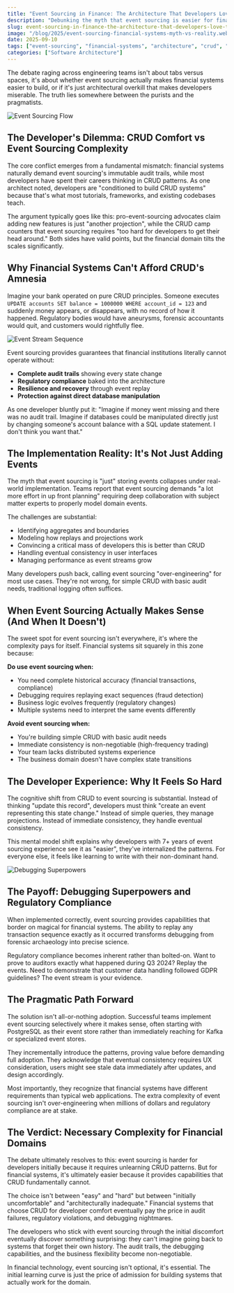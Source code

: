 ```yaml
---
title: "Event Sourcing in Finance: The Architecture That Developers Love to Hate"
description: "Debunking the myth that event sourcing is easier for financial systems despite its audit trail benefits versus CRUD familiarity"
slug: event-sourcing-in-finance-the-architecture-that-developers-love-to-hate
image: "/blog/2025/event-sourcing-financial-systems-myth-vs-reality.webp"
date: 2025-09-10
tags: ["event-sourcing", "financial-systems", "architecture", "crud", "audit-trails"]
categories: ["Software Architecture"]
---
```


The debate raging across engineering teams isn't about tabs versus spaces, it's about whether event sourcing actually makes financial systems easier to build, or if it's just architectural overkill that makes developers miserable. The truth lies somewhere between the purists and the pragmatists.

![Event Sourcing Flow](/blog/2025/EventSourcinginFinancialSystems_MythvsReality_https3A2F2Fdev-to-uploads.s3.amazonaws.com2Fuploads2Farticles2F9830xdsctxpc0ibn489d.png)

## The Developer's Dilemma: CRUD Comfort vs Event Sourcing Complexity

The core conflict emerges from a fundamental mismatch: financial systems naturally demand event sourcing's immutable audit trails, while most developers have spent their careers thinking in CRUD patterns. As one architect noted, developers are "conditioned to build CRUD systems" because that's what most tutorials, frameworks, and existing codebases teach.

The argument typically goes like this: pro-event-sourcing advocates claim adding new features is just "another projection", while the CRUD camp counters that event sourcing requires "too hard for developers to get their head around." Both sides have valid points, but the financial domain tilts the scales significantly.

## Why Financial Systems Can't Afford CRUD's Amnesia

Imagine your bank operated on pure CRUD principles. Someone executes `UPDATE accounts SET balance = 1000000 WHERE account_id = 123` and suddenly money appears, or disappears, with no record of how it happened. Regulatory bodies would have aneurysms, forensic accountants would quit, and customers would rightfully flee.

![Event Stream Sequence](/blog/2025/EventSourcinginFinancialSystems_MythvsReality_https3A2F2Fdev-to-uploads.s3.amazonaws.com2Fuploads2Farticles2F0kz7a8khfvqvqyowamqu.png)

Event sourcing provides guarantees that financial institutions literally cannot operate without:
- **Complete audit trails** showing every state change
- **Regulatory compliance** baked into the architecture
- **Resilience and recovery** through event replay
- **Protection against direct database manipulation**

As one developer bluntly put it: "Imagine if money went missing and there was no audit trail. Imagine if databases could be manipulated directly just by changing someone's account balance with a SQL update statement. I don't think you want that."

## The Implementation Reality: It's Not Just Adding Events

The myth that event sourcing is "just" storing events collapses under real-world implementation. Teams report that event sourcing demands "a lot more effort in up front planning" requiring deep collaboration with subject matter experts to properly model domain events.

The challenges are substantial:
- Identifying aggregates and boundaries
- Modeling how replays and projections work
- Convincing a critical mass of developers this is better than CRUD
- Handling eventual consistency in user interfaces
- Managing performance as event streams grow

Many developers push back, calling event sourcing "over-engineering" for most use cases. They're not wrong, for simple CRUD with basic audit needs, traditional logging often suffices.

## When Event Sourcing Actually Makes Sense (And When It Doesn't)

The sweet spot for event sourcing isn't everywhere, it's where the complexity pays for itself. Financial systems sit squarely in this zone because:

**Do use event sourcing when:**
- You need complete historical accuracy (financial transactions, compliance)
- Debugging requires replaying exact sequences (fraud detection)
- Business logic evolves frequently (regulatory changes)
- Multiple systems need to interpret the same events differently

**Avoid event sourcing when:**
- You're building simple CRUD with basic audit needs
- Immediate consistency is non-negotiable (high-frequency trading)
- Your team lacks distributed systems experience
- The business domain doesn't have complex state transitions

## The Developer Experience: Why It Feels So Hard

The cognitive shift from CRUD to event sourcing is substantial. Instead of thinking "update this record", developers must think "create an event representing this state change." Instead of simple queries, they manage projections. Instead of immediate consistency, they handle eventual consistency.

This mental model shift explains why developers with 7+ years of event sourcing experience see it as "easier", they've internalized the patterns. For everyone else, it feels like learning to write with their non-dominant hand.

![Debugging Superpowers](/blog/2025/EventSourcinginFinancialSystems_MythvsReality_https3A2F2Fdev-to-uploads.s3.amazonaws.com2Fuploads2Farticles2Flx1hqrosuambwmjlqpq1.png)

## The Payoff: Debugging Superpowers and Regulatory Compliance

When implemented correctly, event sourcing provides capabilities that border on magical for financial systems. The ability to replay any transaction sequence exactly as it occurred transforms debugging from forensic archaeology into precise science.

Regulatory compliance becomes inherent rather than bolted-on. Want to prove to auditors exactly what happened during Q3 2024? Replay the events. Need to demonstrate that customer data handling followed GDPR guidelines? The event stream is your evidence.

## The Pragmatic Path Forward

The solution isn't all-or-nothing adoption. Successful teams implement event sourcing selectively where it makes sense, often starting with PostgreSQL as their event store rather than immediately reaching for Kafka or specialized event stores.

They incrementally introduce the patterns, proving value before demanding full adoption. They acknowledge that eventual consistency requires UX consideration, users might see stale data immediately after updates, and design accordingly.

Most importantly, they recognize that financial systems have different requirements than typical web applications. The extra complexity of event sourcing isn't over-engineering when millions of dollars and regulatory compliance are at stake.

## The Verdict: Necessary Complexity for Financial Domains

The debate ultimately resolves to this: event sourcing is harder for developers initially because it requires unlearning CRUD patterns. But for financial systems, it's ultimately easier because it provides capabilities that CRUD fundamentally cannot.

The choice isn't between "easy" and "hard" but between "initially uncomfortable" and "architecturally inadequate." Financial systems that choose CRUD for developer comfort eventually pay the price in audit failures, regulatory violations, and debugging nightmares.

The developers who stick with event sourcing through the initial discomfort eventually discover something surprising: they can't imagine going back to systems that forget their own history. The audit trails, the debugging capabilities, and the business flexibility become non-negotiable.

In financial technology, event sourcing isn't optional, it's essential. The initial learning curve is just the price of admission for building systems that actually work for the domain.